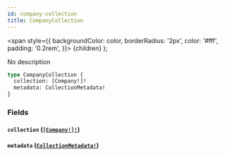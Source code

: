 ```yaml
---
id: company-collection
title: CompanyCollection
---
```


<span
style={{
      backgroundColor: color,
      borderRadius: '2px',
      color: '#fff',
      padding: '0.2rem',
    }}>
{children}
</span>
);

No description

```graphql
type CompanyCollection {
  collection: [Company!]!
  metadata: CollectionMetadata!
}
```

### Fields

#### `collection` ([`[Company!]!`](/api/graphql/documentation/objects/company))

#### `metadata` ([`CollectionMetadata!`](/api/graphql/documentation/objects/collection-metadata))
